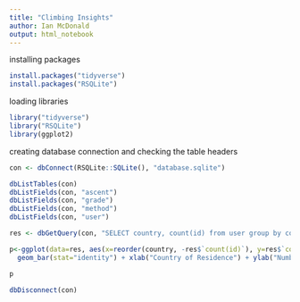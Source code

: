 ```yaml
---
title: "Climbing Insights"
author: Ian McDonald
output: html_notebook
---
```


installing packages
```r
install.packages("tidyverse")
install.packages("RSQLite")
```

loading libraries
```r
library("tidyverse")
library("RSQLite")
library(ggplot2)
```

creating database connection and checking the table headers
```r
con <- dbConnect(RSQLite::SQLite(), "database.sqlite")

dbListTables(con)
dbListFields(con, "ascent")
dbListFields(con, "grade")
dbListFields(con, "method")
dbListFields(con, "user")

res <- dbGetQuery(con, "SELECT country, count(id) from user group by country order by count(id) desc limit 10;")

p<-ggplot(data=res, aes(x=reorder(country, -res$`count(id)`), y=res$`count(id)`)) +
  geom_bar(stat="identity") + xlab("Country of Residence") + ylab("Number of Climbers")

p

dbDisconnect(con)

```

